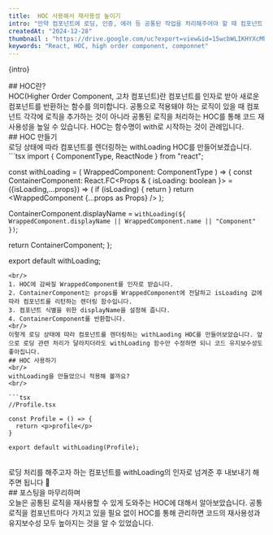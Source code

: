 ```yaml
---
title:  HOC 사용해서 재사용성 높이기
intro: "만약 컴포넌트에 로딩, 인증, 에러 등 공통된 작업을 처리해주어야 할 때 컴포넌트 각각에 해당 처리를 하게되면 어떨까요? 반복되는 코드를 작성하게 되고 나중에 인증 로직이 바뀌었을 때 하나 하나 수정해 주는 것도 상당히 번거로울 것 같습니다. 이와 같이 컴포넌트에 공통된 로직 처리를 해줄 때 유용한 것이 바로 HOC입니다. 일명 고차 컴포넌트인데요. 이번 포스트에서는 HOC에 대해 알아보도록 하겠습니다."
createdAt: "2024-12-28"
thumbnail : "https://drive.google.com/uc?export=view&id=15wcbWLIKHYXcMhebl95_2gsi5M66F39-"
keywords: "React, HOC, high order component, componnet"
---
```

<p>{intro}</p>
<Spacing size="lg" />
## HOC란?
<br/>
HOC(Higher Order Component, 고차 컴포넌트)란 컴포넌트를 인자로 받아 새로운 컴포넌트를 반환하는 함수를 의미합니다. 공통으로 적용돼야 하는 로직이 있을 때 컴포넌트 각각에 로직을 추가하는 것이 아니라 공통된 로직을 처리하는 HOC를 통해 코드 재사용성을 높일 수 있습니다. HOC는 함수명이 with로 시작하는 것이 관례입니다.
<br/>
## HOC 만들기
<br/>
로딩 상태에 따라 컴포넌트를 렌더링하는 withLoading HOC를 만들어보겠습니다.
<br/>
```tsx
import { ComponentType, ReactNode } from "react";

const withLoading = <Props extends object>(
  WrappedComponent: ComponentType<Props>
) => {
  const ContainerComponent: React.FC<Props & { isLoading: boolean }> = ({isLoading,...props}) => (
    if (isLoading) {
      return <LoadingComponent/>
    }
    return  <WrappedComponent {...props as Props} />
  );

  ContainerComponent.displayName = `withLoading(${
    WrappedComponent.displayName || WrappedComponent.name || "Component"
  })`;

  return ContainerComponent;
};

export default withLoading;
```
<br/>
1. HOC에 감싸질 WrappedComponent를 인자로 받습니다.
2. ContainerComponent는 props를 WrappedComponent에 전달하고 isLoading 값에 따라 컴포넌트를 리턴하는 렌더링 함수입니다.
3. 컴포넌트 식별을 위한 displayName을 설정해 줍니다.
4. ContainerComponent를 반환합니다.
<br/>
이렇게 로딩 상태에 따라 컴포넌트를 렌더링하는 withLaoding HOC를 만들어보았습니다. 앞으로 로딩 관련 처리가 달라지더라도 withLoading 함수만 수정하면 되니 코드 유지보수성도 좋아집니다.
## HOC 사용하기
<br/>
withLoading을 만들었으니 적용해 볼까요?
<br/>

```tsx
//Profile.tsx

const Profile = () => {
  return <p>profile</p>
}

export default withLoading(Profile);
```
<br/>
로딩 처리를 해주고자 하는 컴포넌트를 withLoading의 인자로 넘겨준 후 내보내기 해주면 됩니다 🎉
<br/>
## 포스팅을 마무리하며
<br/>
오늘은 공통된 로직을 재사용할 수 있게 도와주는 HOC에 대해서 알아보았습니다. 공통 로직을 컴포넌트마다 가지고 있을 필요 없이 HOC를 통해 관리하면 코드의 재사용성과 유지보수성 모두 높아지는 것을 알 수 있었습니다. 




